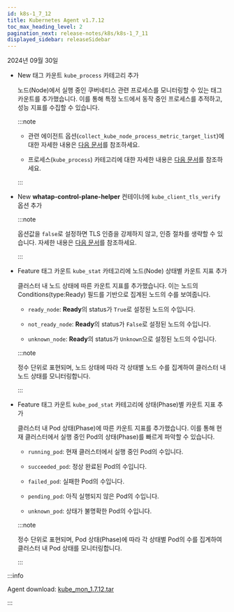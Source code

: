 ```yaml
---
id: k8s-1_7_12
title: Kubernetes Agent v1.7.12
toc_max_heading_level: 2
pagination_next: release-notes/k8s/k8s-1_7_11
displayed_sidebar: releaseSidebar
---
```


2024년 09월 30일

* <Status priority='1'>New</Status> 태그 카운트 `kube_process` 카테고리 추가

  노드(Node)에서 실행 중인 쿠버네티스 관련 프로세스를 모니터링할 수 있는 태그 카운트를 추가했습니다. 이를 통해 특정 노드에서 동작 중인 프로세스를 추적하고, 성능 지표를 수집할 수 있습니다.
  
  :::note

  * 관련 에이전트 옵션(`collect_kube_node_process_metric_target_list`)에 대한 자세한 내용은 [다음 문서](../../kubernetes/set-agent/#collect_kube_node_process_metric_target_list)를 참조하세요.
  
  * 프로세스(`kube_process`) 카테고리에 대한 자세한 내용은 [다음 문서](../../kubernetes/metrics-kubernetes/#kube_process)를 참조하세요.

  :::

- <Status priority='1'>New</Status> **whatap-control-plane-helper** 컨테이너에 `kube_client_tls_verify` 옵션 추가

  :::note

  옵션값을 `false`로 설정하면 TLS 인증을 강제하지 않고, 인증 절차를 생략할 수 있습니다. 자세한 내용은 [다음 문서](../../kubernetes/set-agent/#kube_client_tls_verify)를 참조하세요.

  :::

- <Status priority='1'>Feature</Status> 태그 카운트 `kube_stat` 카테고리에 노드(Node) 상태별 카운트 지표 추가

  클러스터 내 노드 상태에 따른 카운트 지표를 추가했습니다. 이는 노드의 Conditions(type:Ready) 필드를 기반으로 집계된 노드의 수를 보여줍니다.

  - `ready_node`: **Ready**의 status가 `True`로 설정된 노드의 수입니다.

  - `not_ready_node`: **Ready**의 status가 `False`로 설정된 노드의 수입니다.

  - `unknown_node`: **Ready**의 status가 `Unknown`으로 설정된 노드의 수입니다.

  :::note
  
  정수 단위로 표현되며, 노드 상태에 따라 각 상태별 노드 수를 집계하여 클러스터 내 노드 상태를 모니터링합니다.

  :::

- <Status priority='1'>Feature</Status> 태그 카운트 `kube_pod_stat` 카테고리에 상태(Phase)별 카운트 지표 추가

  클러스터 내 Pod 상태(Phase)에 따른 카운트 지표를 추가했습니다. 이를 통해 현재 클러스터에서 실행 중인 Pod의 상태(Phase)를 빠르게 파악할 수 있습니다.

  - `running_pod`: 현재 클러스터에서 실행 중인 Pod의 수입니다.

  - `succeeded_pod`: 정상 완료된 Pod의 수입니다.

  - `failed_pod`: 실패한 Pod의 수입니다.

  - `pending_pod`: 아직 실행되지 않은 Pod의 수입니다.

  - `unknown_pod`: 상태가 불명확한 Pod의 수입니다.

  :::note

  정수 단위로 표현되며, Pod 상태(Phase)에 따라 각 상태별 Pod의 수를 집계하여 클러스터 내 Pod 상태를 모니터링합니다.

  :::

:::info

Agent download: [kube_mon_1.7.12.tar](https://repo.whatap.io/docker/kube_mon_1.7.12.tar)

:::